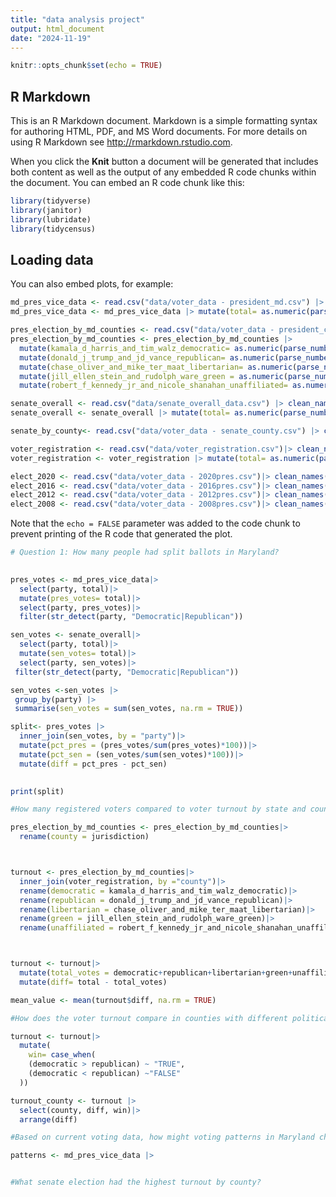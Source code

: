 ```yaml
---
title: "data analysis project"
output: html_document
date: "2024-11-19"
---
```


```r
knitr::opts_chunk$set(echo = TRUE)
```

## R Markdown

This is an R Markdown document. Markdown is a simple formatting syntax for authoring HTML, PDF, and MS Word documents. For more details on using R Markdown see <http://rmarkdown.rstudio.com>.

When you click the **Knit** button a document will be generated that includes both content as well as the output of any embedded R code chunks within the document. You can embed an R code chunk like this:

```r
library(tidyverse)
library(janitor)
library(lubridate)
library(tidycensus)
```

## Loading data

You can also embed plots, for example:

```r
md_pres_vice_data <- read.csv("data/voter_data - president_md.csv") |> clean_names ()
md_pres_vice_data <- md_pres_vice_data |> mutate(total= as.numeric(parse_number(total)))  

pres_election_by_md_counties <- read.csv("data/voter_data - president_county.csv") |> clean_names ()
pres_election_by_md_counties <- pres_election_by_md_counties |> 
  mutate(kamala_d_harris_and_tim_walz_democratic= as.numeric(parse_number(kamala_d_harris_and_tim_walz_democratic)))|>
  mutate(donald_j_trump_and_jd_vance_republican= as.numeric(parse_number(donald_j_trump_and_jd_vance_republican)))|>
  mutate(chase_oliver_and_mike_ter_maat_libertarian= as.numeric(parse_number(chase_oliver_and_mike_ter_maat_libertarian)))|>
  mutate(jill_ellen_stein_and_rudolph_ware_green = as.numeric(parse_number(jill_ellen_stein_and_rudolph_ware_green)))|>
  mutate(robert_f_kennedy_jr_and_nicole_shanahan_unaffiliated= as.numeric(parse_number(robert_f_kennedy_jr_and_nicole_shanahan_unaffiliated)))

senate_overall <- read.csv("data/senate_overall_data.csv") |> clean_names ()
senate_overall <- senate_overall |> mutate(total= as.numeric(parse_number(total)))  

senate_by_county<- read.csv("data/voter_data - senate_county.csv") |> clean_names ()

voter_registration <- read.csv("data/voter_registration.csv")|> clean_names()
voter_registration <- voter_registration |> mutate(total= as.numeric(parse_number(total)))  

elect_2020 <- read.csv("data/voter_data - 2020pres.csv")|> clean_names()
elect_2016 <- read.csv("data/voter_data - 2016pres.csv")|> clean_names()
elect_2012 <- read.csv("data/voter_data - 2012pres.csv")|> clean_names()
elect_2008 <- read.csv("data/voter_data - 2008pres.csv")|> clean_names()
```

Note that the `echo = FALSE` parameter was added to the code chunk to prevent printing of the R code that generated the plot.

```r
# Question 1: How many people had split ballots in Maryland? 

  
pres_votes <- md_pres_vice_data|>
  select(party, total)|>
  mutate(pres_votes= total)|>
  select(party, pres_votes)|>
  filter(str_detect(party, "Democratic|Republican"))

sen_votes <- senate_overall|>
  select(party, total)|>
  mutate(sen_votes= total)|>
  select(party, sen_votes)|> 
 filter(str_detect(party, "Democratic|Republican"))

sen_votes <-sen_votes |>
 group_by(party) |>
 summarise(sen_votes = sum(sen_votes, na.rm = TRUE)) 

split<- pres_votes |> 
  inner_join(sen_votes, by = "party")|>
  mutate(pct_pres = (pres_votes/sum(pres_votes)*100))|>
  mutate(pct_sen = (sen_votes/sum(sen_votes)*100))|>
  mutate(diff = pct_pres - pct_sen)
  

print(split)

```

```r
#How many registered voters compared to voter turnout by state and counties? 

pres_election_by_md_counties <- pres_election_by_md_counties|>
  rename(county = jurisdiction)



turnout <- pres_election_by_md_counties|>
  inner_join(voter_registration, by ="county")|>
  rename(democratic = kamala_d_harris_and_tim_walz_democratic)|>
  rename(republican = donald_j_trump_and_jd_vance_republican)|>
  rename(libertarian = chase_oliver_and_mike_ter_maat_libertarian)|>
  rename(green = jill_ellen_stein_and_rudolph_ware_green)|>
  rename(unaffiliated = robert_f_kennedy_jr_and_nicole_shanahan_unaffiliated)



turnout <- turnout|>
  mutate(total_votes = democratic+republican+libertarian+green+unaffiliated)|>
  mutate(diff= total - total_votes)

mean_value <- mean(turnout$diff, na.rm = TRUE)

```

```r
#How does the voter turnout compare in counties with different political majorities? 

turnout <- turnout|>
  mutate(
    win= case_when(
    (democratic > republican) ~ "TRUE",
    (democratic < republican) ~"FALSE"
  ))

turnout_county <- turnout |>
  select(county, diff, win)|>
  arrange(diff)
```

```r
#Based on current voting data, how might voting patterns in Maryland change in upcoming elections?

patterns <- md_pres_vice_data |>



```

```r
#What senate election had the highest turnout by county? 

```
